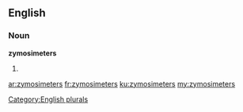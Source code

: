 ==English==

===Noun===
'''zymosimeters'''

# {{plural of|[[zymosimeter]]}}

[[Category:English plurals]]

[[ar:zymosimeters]]
[[fr:zymosimeters]]
[[ku:zymosimeters]]
[[my:zymosimeters]]